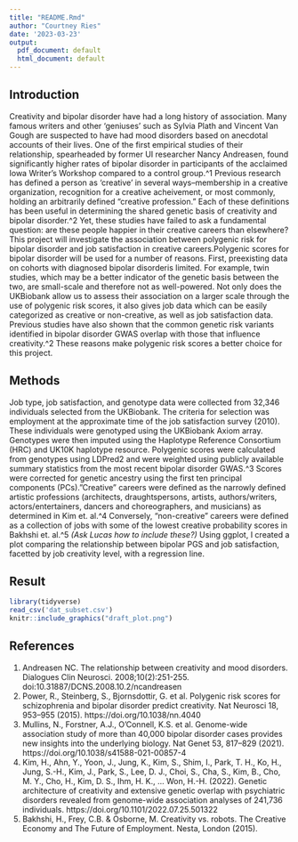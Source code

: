 ```yaml
---
title: "README.Rmd"
author: "Courtney Ries"
date: '2023-03-23'
output:
  pdf_document: default
  html_document: default
---
```




## Introduction

Creativity and bipolar disorder have had a long history of association. Many famous writers and other 'geniuses' such as Sylvia Plath and Vincent Van Gough are suspected to have had mood disorders based on anecdotal accounts of their lives. One of the first empirical studies of their relationship, spearheaded by former UI researcher Nancy Andreasen, found significantly higher rates of bipolar disorder in participants of the acclaimed Iowa Writer's Workshop compared to a control group.^1 Previous research has defined a person as 'creative' in several ways--membership in a creative organization, recognition for a creative acheivement, or most commonly, holding an arbitrarily defined "creative profession." Each of these definitions has been useful in determining the shared genetic basis of creativity and bipolar disorder.^2 Yet, these studies have failed to ask a fundamental question: are these people happier in their creative careers than elsewhere? This project will investigate the association between polygenic risk for bipolar disorder and job satisfaction in creative careers.Polygenic scores for bipolar disorder will be used for a number of reasons. First, preexisting data on cohorts with diagnosed bipolar disorderis limited. For example, twin studies, which may be a better indicator of the genetic basis between the two, are small-scale and therefore not as well-powered. Not only does the UKBiobank allow us to assess their association on a larger scale through the use of polygenic risk scores, it also gives job data which can be easily categorized as creative or non-creative, as well as job satisfaction data. Previous studies have also shown that the common genetic risk variants identified in bipolar disorder GWAS overlap with those that influence creativity.^2 These reasons make polygenic risk scores a better choice for this project.

## Methods

Job type, job satisfaction, and genotype data were collected from 32,346 individuals selected from the UKBiobank. The criteria for selection was employment at the approximate time of the job satisfaction survey (2010). These individuals were genotyped using the UKBiobank Axiom array. Genotypes were then imputed using the Haplotype Reference Consortium (HRC) and UK10K haplotype resource. Polygenic scores were calculated from genotypes using LDPred2 and were weighted using publicly available summary statistics from the most recent bipolar disorder GWAS.^3 Scores were corrected for genetic ancestry using the first ten principal components (PCs)."Creative" careers were defined as the narrowly defined artistic professions (architects, draughtspersons, artists, authors/writers, actors/entertainers, dancers and choreographers, and musicians) as determined in Kim et. al.^4 Conversely, "non-creative" careers were defined as a collection of jobs with some of the lowest creative probability scores in Bakhshi et. al.^5 *(Ask Lucas how to include these?)* Using ggplot, I created a plot comparing the relationship between bipolar PGS and job satisfaction, facetted by job creativity level, with a regression line.

## Result

```r
library(tidyverse)
read_csv('dat_subset.csv')
knitr::include_graphics("draft_plot.png")
```

## References

1. Andreasen NC. The relationship between creativity and mood disorders. Dialogues Clin Neurosci. 2008;10(2):251-255. doi:10.31887/DCNS.2008.10.2/ncandreasen
2. Power, R., Steinberg, S., Bjornsdottir, G. et al. Polygenic risk scores for schizophrenia and bipolar disorder predict creativity. Nat Neurosci 18, 953–955 (2015). https://doi.org/10.1038/nn.4040
3. Mullins, N., Forstner, A.J., O’Connell, K.S. et al. Genome-wide association study of more than 40,000 bipolar disorder cases provides new insights into the underlying biology. Nat Genet 53, 817–829 (2021). https://doi.org/10.1038/s41588-021-00857-4
4. Kim, H., Ahn, Y., Yoon, J., Jung, K., Kim, S., Shim, I., Park, T. H., Ko, H., Jung, S.-H., Kim, J., Park, S., Lee, D. J., Choi, S., Cha, S., Kim, B., Cho, M. Y., Cho, H., Kim, D. S., Ihm, H. K., … Won, H.-H. (2022). Genetic architecture of creativity and extensive genetic overlap with psychiatric disorders revealed from genome-wide association analyses of 241,736 individuals. https://doi.org/10.1101/2022.07.25.501322
5. Bakhshi, H., Frey, C.B. & Osborne, M. Creativity vs. robots. The Creative Economy and The Future of Employment. Nesta, London (2015).